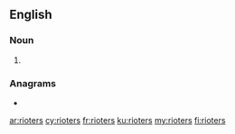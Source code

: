 ==English==

===Noun===
{{head|en|noun plural form}}

# {{plural of|rioter|lang=en}}

===Anagrams===
* {{l|en|roister}}

[[ar:rioters]]
[[cy:rioters]]
[[fr:rioters]]
[[ku:rioters]]
[[my:rioters]]
[[fi:rioters]]